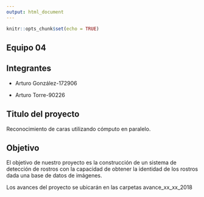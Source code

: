 ```yaml
---
output: html_document
---
```


```r
knitr::opts_chunk$set(echo = TRUE)
```

## Equipo 04


## Integrantes

* Arturo González-172906

* Arturo Torre-90226


## Titulo del proyecto
Reconocimiento de caras utilizando cómputo en paralelo.


## Objetivo
El objetivo de nuestro proyecto es la construcción de un sistema de detección de rostros con la capacidad de obtener la identidad de los rostros dada una base de datos de imágenes.

Los avances del proyecto se ubicarán en las carpetas avance_xx_xx_2018
